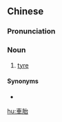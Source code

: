 ==Chinese==
{{zh-forms|s=车胎}}

===Pronunciation===
{{zh-pron
|m=chētāi
|c=ce1 toi1
|cat=n
}}

===Noun===
{{zh-noun}}

# [[tyre]]
#: {{zh-x|我 的 車胎 癟 了。|I have a flat '''tyre'''.}}

====Synonyms====
* {{zh-l|輪胎}}

[[hu:車胎]]